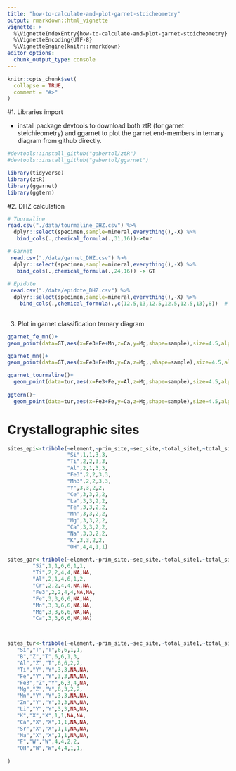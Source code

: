 ```yaml
---
title: "how-to-calculate-and-plot-garnet-stoicheometry"
output: rmarkdown::html_vignette
vignette: >
  %\VignetteIndexEntry{how-to-calculate-and-plot-garnet-stoicheometry}
  %\VignetteEncoding{UTF-8}
  %\VignetteEngine{knitr::rmarkdown}
editor_options: 
  chunk_output_type: console
---
```


```r
knitr::opts_chunk$set(
  collapse = TRUE,
  comment = "#>"
)
```

#1. Libraries import

- install package devtools to download both ztR (for garnet steichieometry) and ggarnet to plot the garnet end-members in ternary diagram from github directly.
```r

#devtools::install_github("gabertol/ztR")
#devtools::install_github("gabertol/ggarnet")

library(tidyverse)
library(ztR)
library(ggarnet)
library(ggtern)


```

#2. DHZ calculation
```r

# Tourmaline
read.csv("./data/tourmaline_DHZ.csv") %>% 
  dplyr::select(specimen,sample=mineral,everything(),-X) %>% 
   bind_cols(.,chemical_formula(.,31,16))->tur

# Garnet
 read.csv("./data/garnet_DHZ.csv") %>% 
  dplyr::select(specimen,sample=mineral,everything(),-X) %>% 
   bind_cols(.,chemical_formula(.,24,16)) -> GT
  
# Epidote 
 read.csv("./data/epidote_DHZ.csv") %>% 
  dplyr::select(specimen,sample=mineral,everything(),-X) %>% 
    bind_cols(.,chemical_formula(.,c(12.5,13,12.5,12.5,12.5,13),8))  # vector with different qtty of oxigens
  


```


3. Plot in garnet classification ternary diagram

```r
ggarnet_fe_mn()+
geom_point(data=GT,aes(x=Fe3+Fe+Mn,z=Ca,y=Mg,shape=sample),size=4.5,alpha=0.5)

ggarnet_mn()+
geom_point(data=GT,aes(x=Fe3+Fe+Mn,y=Ca,z=Mg,,shape=sample),size=4.5,alpha=0.5)

ggarnet_tourmaline()+
  geom_point(data=tur,aes(x=Fe3+Fe,y=Al,z=Mg,shape=sample),size=4.5,alpha=0.5)
  
ggtern()+
  geom_point(data=tur,aes(x=Fe3+Fe,y=Ca,z=Mg,shape=sample),size=4.5,alpha=0.5)

```

# Crystallographic sites
```r
sites_epi<-tribble(~element,~prim_site,~sec_site,~total_site1,~total_site2,
                   "Si",1,1,3,3,
                   "Ti",2,2,3,3,
                   "Al",2,1,3,3, 
                   "Fe3",2,2,3,3, 
                   "Mn3",2,2,3,3,
                   "Y",3,3,2,2,  
                   "Ce",3,3,2,2, 
                   "La",3,3,2,2,  
                   "Fe",3,3,2,2,   
                   "Mn",3,3,2,2,  
                   "Mg",3,3,2,2,  
                   "Ca",3,3,2,2,  
                   "Na",3,3,2,2,   
                   "K",3,3,2,2,   
                   "OH",4,4,1,1)

sites_gar<-tribble(~element,~prim_site,~sec_site,~total_site1,~total_site2,~order_s1,~order_s2,
        "Si",1,1,6,6,1,1, 
        "Ti",2,2,4,4,NA,NA,
        "Al",2,1,4,6,1,2,  
        "Cr",2,2,4,4,NA,NA,  
        "Fe3",2,2,4,4,NA,NA,
        "Fe",3,3,6,6,NA,NA,  
        "Mn",3,3,6,6,NA,NA, 
        "Mg",3,3,6,6,NA,NA, 
        "Ca",3,3,6,6,NA,NA) 



sites_tur<-tribble(~element,~prim_site,~sec_site,~total_site1,~total_site2,~order_s1,~order_s2,
   "Si","T","T",6,6,1,1,
   "B","Z","T",6,6,1,3,
   "Al","Z","T",6,6,2,2,
   "Ti","Y","Y",3,3,NA,NA,
   "Fe","Y","Y",3,3,NA,NA,
   "Fe3","Z","Y",6,3,4,NA,
   "Mg","Z","Y",6,3,2,2,
   "Mn","Y","Y",3,3,NA,NA,
   "Zn","Y","Y",3,3,NA,NA,
   "Li","Y","Y",3,3,NA,NA,
   "K","X","X",1,1,NA,NA,
   "Ca","X","X",1,1,NA,NA,
   "Sr","X","X",1,1,NA,NA,
   "Na","X","X",1,1,NA,NA, 
   "F","W","W",4,4,2,2,   
   "OH","W","W",4,4,1,1,   
  
)
```


